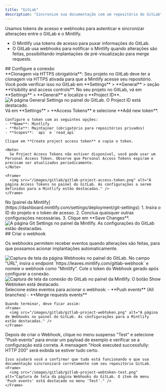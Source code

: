 ```yaml
---
title: "GitLab"
description: "Sincronize sua documentação com um repositório do GitLab"
---
```


Usamos tokens de acesso e webhooks para autenticar e sincronizar alterações entre o GitLab e o Mintlify.

- O Mintlify usa tokens de acesso para puxar informações do GitLab.
- O GitLab usa webhooks para notificar o Mintlify quando alterações são feitas, possibilitando implantações de pré-visualização para merge requests.

<div id="set-up-the-connection">
  ## Configure a conexão
</div>

<Note>
  **Clonagem via HTTPS obrigatória**: Seu projeto no GitLab deve ter a clonagem via HTTPS ativada para que a Mintlify acesse seu repositório. Você pode verificar isso no GitLab em **Settings** > **General** > seção **Visibility and access controls**.
</Note>

<Steps>
  <Step title="Encontre o ID do seu projeto">
    No seu projeto no GitLab, vá em **Settings** > **General** e localize o **Project ID**.
    <Frame>
      <img src="/images/gitlab/gitlab-project-id.png" alt="A página General Settings no painel do GitLab. O Project ID está destacado." />
    </Frame>
  </Step>
  <Step title="Gere um token de acesso">
    Vá em **Settings** > **Access Tokens** e selecione **Add new token**.
    
    Configure o token com as seguintes opções:
    - **Name**: Mintlify
    - **Role**: Maintainer (obrigatório para repositórios privados)
    - **Scopes**: `api` e `read_api`
    
    Clique em **Create project access token** e copie o token.

    <Note>
      Se Project Access Tokens não estiver disponível, você pode usar um Personal Access Token. Observe que Personal Access Tokens expiram e precisam ser atualizados periodicamente.
    </Note>

    <Frame>
      <img src="/images/gitlab/gitlab-project-access-token.png" alt="A página Access Tokens no painel do GitLab. As configurações a serem definidas para a Mintlify estão destacadas." />
    </Frame>

  </Step>
  <Step title="Configure a conexão">
    No [painel da Mintlify](https://dashboard.mintlify.com/settings/deployment/git-settings):
    1. Insira o ID do projeto e o token de acesso.
    2. Conclua quaisquer outras configurações necessárias.
    3. Clique em **Save Changes**.
    <Frame>
      <img src="/images/gitlab/gitlab-config.png" alt="A página Git Settings no painel da Mintlify. As configurações do GitLab estão destacadas." />
    </Frame>
  </Step>
</Steps>

<div id="create-the-webhook">
  ## Criar o webhook
</div>

Os webhooks permitem receber eventos quando alterações são feitas, para que possamos acionar implantações automaticamente.

<Steps>
  <Step title="Acesse Settings > Webhooks e clique em 'Add new Webhook'">
    <Frame>
      <img src="/images/gitlab/gitlab-webhook.png" alt="Captura de tela da página Webhooks no painel do GitLab." />
    </Frame>
  </Step>
  <Step title="Configurar URL e webhook">
    No campo "URL", insira o endpoint `https://leaves.mintlify.com/gitlab-webhook` e nomeie o webhook como "Mintlify".

  </Step>
  <Step title="Colar token">
    Cole o token do Webhook gerado após configurar a conexão.
    <Frame>
      <img src="/images/gitlab/gitlab-show-webtoken.png" alt="Captura de tela da conexão do GitLab no painel da Mintlify. O botão Show Webtoken está destacado." />
    </Frame>
  </Step>
  <Step title="Selecionar eventos">
    Selecione estes eventos para acionar o webhook:
    - **Push events** (All branches)
    - **Merge requests events**
      
    Quando terminar, deve ficar assim:
    <Frame>
      <img src="/images/gitlab/gitlab-project-webtoken.png" alt="A página de Webhooks no painel do GitLab. As configurações para a Mintlify estão destacadas." />
    </Frame>
  </Step>
  <Step title="Testar o Webhook">
    Depois de criar o Webhook, clique no menu suspenso "Test" e selecione "Push events" para enviar um payload de exemplo e verificar se a configuração está correta. A mensagem "Hook executed successfully: HTTP 200" será exibida se estiver tudo certo.

    Isso ajudará você a confirmar que tudo está funcionando e que sua documentação sincronizará corretamente com seu repositório GitLab.
    <Frame>
      <img src="/images/gitlab/gitlab-project-webtoken-test.png" alt="Captura de tela da página Webhooks do GitLab. O item de menu 'Push events' está destacado no menu 'Test'." />
    </Frame>

  </Step>
</Steps>